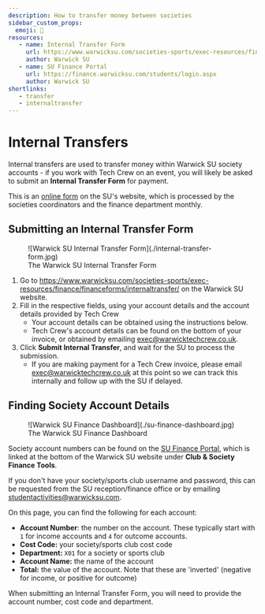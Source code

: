 ```yaml
---
description: How to transfer money between societies
sidebar_custom_props:
  emoji: 💸
resources:
   - name: Internal Transfer Form
     url: https://www.warwicksu.com/societies-sports/exec-resources/finance/financeforms/internaltransfer/
     author: Warwick SU
   - name: SU Finance Portal
     url: https://finance.warwicksu.com/students/login.aspx
     author: Warwick SU
shortlinks:
   - transfer
   - internaltransfer
---
```


# Internal Transfers

Internal transfers are used to transfer money within Warwick SU society accounts - if you work with Tech Crew on an
event, you will likely be asked to submit an **Internal Transfer Form** for payment.

This is an
[online form](https://www.warwicksu.com/societies-sports/exec-resources/finance/financeforms/internaltransfer/) on the
SU's website, which is processed by the societies coordinators and the finance department monthly.

## Submitting an Internal Transfer Form
<figure>
![Warwick SU Internal Transfer Form](./internal-transfer-form.jpg)
<figcaption>The Warwick SU Internal Transfer Form</figcaption>
</figure>

1. Go to https://www.warwicksu.com/societies-sports/exec-resources/finance/financeforms/internaltransfer/ on the
   Warwick SU website.
2. Fill in the respective fields, using your account details and the account details provided by Tech Crew
   * Your account details can be obtained using the instructions below.
   * Tech Crew's account details can be found on the bottom of your invoice, or obtained by emailing
     exec@warwicktechcrew.co.uk.
3. Click **Submit Internal Transfer**, and wait for the SU to process the submission.
   * If you are making payment for a Tech Crew invoice, please email exec@warwicktechcrew.co.uk at this point so we can
     track this internally and follow up with the SU if delayed.

## Finding Society Account Details
<figure>
![Warwick SU Finance Dashboard](./su-finance-dashboard.jpg)
<figcaption>The Warwick SU Finance Dashboard</figcaption>
</figure>

Society account numbers can be found on the [SU Finance Portal](https://finance.warwicksu.com/students/login.aspx),
which is linked at the bottom of the Warwick SU website under **Club & Society Finance Tools**.

If you don't have your society/sports club username and password, this can be requested from the SU
reception/finance office or by emailing studentactivities@warwicksu.com.

On this page, you can find the following for each account:
* **Account Number**: the number on the account. These typically start with `1` for income accounts and `4` for
  outcome accounts.
* **Cost Code:** your society/sports club cost code
* **Department:** `X01` for a society or sports club
* **Account Name:** the name of the account
* **Total:** the value of the account. Note that these are 'inverted' (negative for income, or positive for outcome)

When submitting an Internal Transfer Form, you will need to provide the account number, cost code and department.